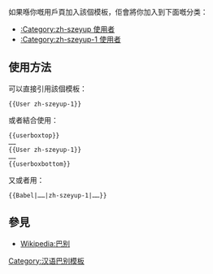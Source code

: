 <includeonly><!-- 在這裡加入模板的保護標識 --></includeonly><noinclude>{{template doc page viewed directly}}</noinclude>
<!-- 在本行下編輯模板說明 -->
如果喺你嘅用戶頁加入該個模板，佢會將你加入到下面嘅分类：
* [[:Category:zh-szeyup 使用者]]
* [[:Category:zh-szeyup-1 使用者]]
== 使用方法 ==
可以直接引用該個模板：
<pre>{{User zh-szeyup-1}}</pre>

或者結合<code>{{tl|Userboxtop}}</code>使用：
<pre>
{{userboxtop}}
……
{{User zh-szeyup-1}}
……
{{userboxbottom}}
</pre>

又或者用<code>{{tl|Babel}}</code>：
<pre>
{{Babel|……|zh-szeyup-1|……}}
</pre>
== 參見 ==
* [[Wikipedia:巴别]]

<IncludeOnly>
<!-- 本行下加入模板的分類 -->
[[Category:汉语巴别模板]]
<!-- 本行下加入模板的跨語言鏈接 -->

</IncludeOnly>